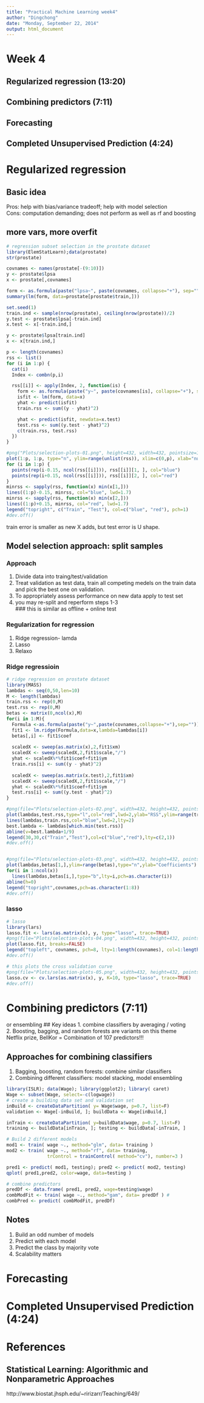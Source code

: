 ```yaml
---
title: "Practical Machine Learning week4"
author: "Dingchong"
date: "Monday, September 22, 2014"
output: html_document
---
```


# Week 4

## Regularized regression (13:20)
## Combining predictors (7:11)
## Forecasting
## Completed Unsupervised Prediction (4:24)


# Regularized regression

## Basic idea
Pros: help with bias/variance tradeoff; help with model selection   
Cons: computation demanding; does not perform as well as rf and boosting

## more vars, more overfit
```r

# regression subset selection in the prostate dataset
library(ElemStatLearn);data(prostate)
str(prostate)

covnames <- names(prostate[-(9:10)])
y <- prostate$lpsa
x <- prostate[,covnames]

form <- as.formula(paste("lpsa~", paste(covnames, collapse="+"), sep=""))
summary(lm(form, data=prostate[prostate$train,]))

set.seed(1)
train.ind <- sample(nrow(prostate), ceiling(nrow(prostate))/2)
y.test <- prostate$lpsa[-train.ind]
x.test <- x[-train.ind,]

y <- prostate$lpsa[train.ind]
x <- x[train.ind,]

p <- length(covnames)
rss <- list()
for (i in 1:p) {
  cat(i)
  Index <- combn(p,i)

  rss[[i]] <- apply(Index, 2, function(is) {
    form <- as.formula(paste("y~", paste(covnames[is], collapse="+"), sep=""))
    isfit <- lm(form, data=x)
    yhat <- predict(isfit)
    train.rss <- sum((y - yhat)^2)

    yhat <- predict(isfit, newdata=x.test)
    test.rss <- sum((y.test - yhat)^2)
    c(train.rss, test.rss)
  })
}

#png("Plots/selection-plots-01.png", height=432, width=432, pointsize=12)
plot(1:p, 1:p, type="n", ylim=range(unlist(rss)), xlim=c(0,p), xlab="number of predictors", ylab="residual sum of squares", main="Prostate cancer data")
for (i in 1:p) {
  points(rep(i-0.15, ncol(rss[[i]])), rss[[i]][1, ], col="blue")
  points(rep(i+0.15, ncol(rss[[i]])), rss[[i]][2, ], col="red")
}
minrss <- sapply(rss, function(x) min(x[1,]))
lines((1:p)-0.15, minrss, col="blue", lwd=1.7)
minrss <- sapply(rss, function(x) min(x[2,]))
lines((1:p)+0.15, minrss, col="red", lwd=1.7)
legend("topright", c("Train", "Test"), col=c("blue", "red"), pch=1)
#dev.off()
```
train error is smaller as new X adds, but test error is U shape.

## Model selection approach: split samples
### Approach 
1. Divide data into traing/test/validation    
2. Treat validation as test data, train all competing medels on the train data 
and pick the best one on validation.   
3. To appropriately assess performance on new data apply to test set   
4. you may re-split and reperform steps 1-3   
### this is similar as offline + online test

### Regularization for regression
1. Ridge regression- lamda   
2. Lasso
3. Relaxo

### Ridge regressioin
```r
# ridge regression on prostate dataset
library(MASS)
lambdas <- seq(0,50,len=10)
M <- length(lambdas)
train.rss <- rep(0,M)
test.rss <- rep(0,M)
betas <- matrix(0,ncol(x),M)
for(i in 1:M){
  Formula <-as.formula(paste("y~",paste(covnames,collapse="+"),sep=""))
  fit1 <- lm.ridge(Formula,data=x,lambda=lambdas[i])
  betas[,i] <- fit1$coef
  
  scaledX <- sweep(as.matrix(x),2,fit1$xm)
  scaledX <- sweep(scaledX,2,fit1$scale,"/")
  yhat <- scaledX%*%fit1$coef+fit1$ym
  train.rss[i] <- sum((y - yhat)^2)
  
  scaledX <- sweep(as.matrix(x.test),2,fit1$xm)
  scaledX <- sweep(scaledX,2,fit1$scale,"/")
  yhat <- scaledX%*%fit1$coef+fit1$ym
  test.rss[i] <- sum((y.test - yhat)^2)
}

#png(file="Plots/selection-plots-02.png", width=432, height=432, pointsize=12) 
plot(lambdas,test.rss,type="l",col="red",lwd=2,ylab="RSS",ylim=range(train.rss,test.rss))
lines(lambdas,train.rss,col="blue",lwd=2,lty=2)
best.lambda <- lambdas[which.min(test.rss)]
abline(v=best.lambda+1/9)
legend(30,30,c("Train","Test"),col=c("blue","red"),lty=c(2,1))
#dev.off()


#png(file="Plots/selection-plots-03.png", width=432, height=432, pointsize=8) 
plot(lambdas,betas[1,],ylim=range(betas),type="n",ylab="Coefficients")
for(i in 1:ncol(x))
  lines(lambdas,betas[i,],type="b",lty=i,pch=as.character(i))
abline(h=0)
legend("topright",covnames,pch=as.character(1:8))
#dev.off()
```

### lasso 
```r
# lasso
library(lars)
lasso.fit <- lars(as.matrix(x), y, type="lasso", trace=TRUE)
#png(file="Plots/selection-plots-04.png", width=432, height=432, pointsize=8) 
plot(lasso.fit, breaks=FALSE)
legend("topleft", covnames, pch=8, lty=1:length(covnames), col=1:length(covnames))
#dev.off()

# this plots the cross validation curve
#png(file="Plots/selection-plots-05.png", width=432, height=432, pointsize=12) 
lasso.cv <- cv.lars(as.matrix(x), y, K=10, type="lasso", trace=TRUE)
#dev.off()

````

# Combining predictors (7:11)
or ensembling
## Key ideas
1. combine classifiers by averaging / voting   
2. Boosting, bagging, and random forests are variants on this theme    
Netflix prize, BellKor = Combination of 107 predictors!!!   

## Approaches for combining classifiers
1. Bagging, boosting, random forests: combine similar classifiers   
2. Combining different classifiers: model stacking, model ensembling   
```r
library(ISLR); data(Wage); library(ggplot2); library( caret)
Wage <- subset(Wage, select=-c(logwage))
# create a building data set and validation set
inBuild <- createDataPartition( y= Wage$wage, p=0.7, list=F)
validation <- Wage[-inBuild, ]; buildData <- Wage[inBuild,]

inTrain <- createDataPartition( y=buildData$wage, p=0.7, list=F)
training <- buildData[inTrain, ]; testing <- buildData[-inTrain, ]

# Build 2 different models
mod1 <- train( wage ~., method="glm", data= training )
mod2 <- train( wage ~., method="rf", data= training, 
               trControl = trainControl( method="cv"), number=3 )

pred1 <- predict( mod1, testing); pred2 <- predict( mod2, testing)
qplot( pred1,pred2, color=wage, data=testing )

# combine predictors
predDf <- data.frame( pred1, pred2, wage=testing$wage)
combModFit <- train( wage ~., method="gam", data= predDf ) # 
combPred <- predict( combModFit, predDf)

```

## Notes
1. Build an odd number of models   
2. Predict with each model   
3. Predict the class by majority vote   
4. Scalability matters   


# Forecasting



# Completed Unsupervised Prediction (4:24)



# References
## Statistical Learning: Algorithmic and Nonparametric Approaches
http://www.biostat.jhsph.edu/~ririzarr/Teaching/649/
